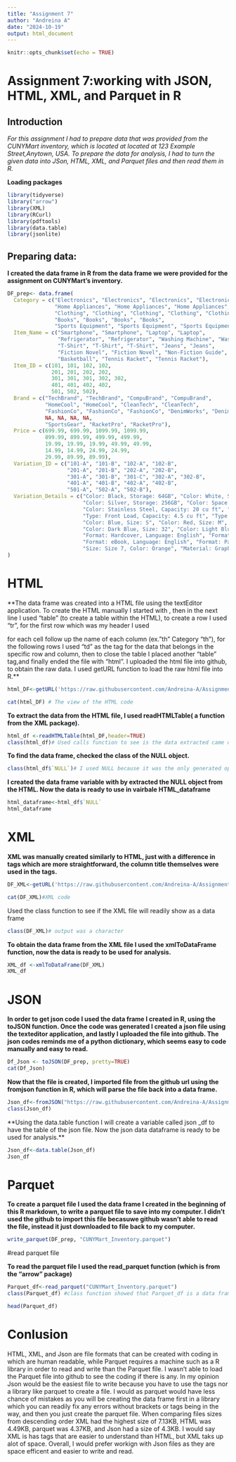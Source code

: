 ```yaml
---
title: "Assignment 7"
author: "Andreina A"
date: "2024-10-19"
output: html_document
---
```


```r
knitr::opts_chunk$set(echo = TRUE)
```

# Assignment 7:working with JSON, HTML, XML, and Parquet in R

## Introduction

*For this assignment I had to prepare data that was provided from the CUNYMart inventory, which is located at located at 123 Example Street,Anytown, USA. To prepare the data for analysis, I had to turn the given data into JSon, HTML, XML, and Parquet files and then read them in R.*

**Loading packages**
```r
library(tidyverse)
library("arrow")
library(XML)
library(RCurl)
library(pdftools)
library(data.table)
library(jsonlite)
```


## Preparing data:

**I created the data frame in R from the data frame we were provided for the assignment on CUNYMart's inventory.**

```r
DF_prep<- data.frame(
  Category = c("Electronics", "Electronics", "Electronics", "Electronics",
               "Home Appliances", "Home Appliances", "Home Appliances", "Home Appliances",
               "Clothing", "Clothing", "Clothing", "Clothing", "Clothing", 
               "Books", "Books", "Books", "Books", 
               "Sports Equipment", "Sports Equipment", "Sports Equipment"),
  Item_Name = c("Smartphone", "Smartphone", "Laptop", "Laptop",
                "Refrigerator", "Refrigerator", "Washing Machine", "Washing Machine",
                "T-Shirt", "T-Shirt", "T-Shirt", "Jeans", "Jeans",
                "Fiction Novel", "Fiction Novel", "Non-Fiction Guide", "Non-Fiction Guide",
                "Basketball", "Tennis Racket", "Tennis Racket"),
  Item_ID = c(101, 101, 102, 102,
              201, 201, 202, 202,
              301, 301, 301, 302, 302,
              401, 401, 402, 402,
              501, 502, 502),
  Brand = c("TechBrand", "TechBrand", "CompuBrand", "CompuBrand",
            "HomeCool", "HomeCool", "CleanTech", "CleanTech",
            "FashionCo", "FashionCo", "FashionCo", "DenimWorks", "DenimWorks",
            NA, NA, NA, NA,
            "SportsGear", "RacketPro", "RacketPro"),
  Price = c(699.99, 699.99, 1099.99, 1099.99,
            899.99, 899.99, 499.99, 499.99,
            19.99, 19.99, 19.99, 49.99, 49.99,
            14.99, 14.99, 24.99, 24.99,
            29.99, 89.99, 89.99),
  Variation_ID = c("101-A", "101-B", "102-A", "102-B",
                   "201-A", "201-B", "202-A", "202-B",
                   "301-A", "301-B", "301-C", "302-A", "302-B",
                   "401-A", "401-B", "402-A", "402-B",
                   "501-A", "502-A", "502-B"),
  Variation_Details = c("Color: Black, Storage: 64GB", "Color: White, Storage: 128GB",
                        "Color: Silver, Storage: 256GB", "Color: Space Gray, Storage: 512GB",
                        "Color: Stainless Steel, Capacity: 20 cu ft", "Color: White, Capacity: 18 cu ft",
                        "Type: Front Load, Capacity: 4.5 cu ft", "Type: Top Load, Capacity: 5.0 cu ft",
                        "Color: Blue, Size: S", "Color: Red, Size: M", "Color: Green, Size: L",
                        "Color: Dark Blue, Size: 32", "Color: Light Blue, Size: 34",
                        "Format: Hardcover, Language: English", "Format: Paperback, Language: Spanish",
                        "Format: eBook, Language: English", "Format: Paperback, Language: French",
                        "Size: Size 7, Color: Orange", "Material: Graphite, Color: Black", "Material: Aluminum, Color: Silver")
)
```


# HTML

**The data frame was created into a HTML file using the textEditor application. To create the HTML manually I started with <HTML>, then in the next line I used "table" (to create a table within the HTML), to create a row I used "tr", for the first row which was my header I used <th> for each cell follow up the name of each column (ex."th" Category "th"), for the following rows I used "td" as the tag for the data that belongs in the specific row and column, then to close the table I placed another "table" tag,and finally ended the file with "html". I uploaded the html file into github, to obtain the raw data. I used getURL function to load the raw html file into R.**

```r
html_DF<-getURL('https://raw.githubusercontent.com/Andreina-A/Assignment_7_Data607/refs/heads/main/dataframe.html')
```


```r
cat(html_DF) # The view of the HTML code
```

**To extract the data from the HTML file, I used readHTMLTable( a function from the XML package).** 

```r
html_df <-readHTMLTable(html_DF,header=TRUE)
class(html_df)# Used calls function to see is the data extracted came out as a data frame, which it came out as a list instead.
```
**To find the data frame, checked the class of the NULL object.**

```r
class(html_df$`NULL`)# I used NULL because it was the only generated option after I enter $
```


**I created the data frame variable with by extracted the NULL object from the HTML. Now the data is ready to use in vairbale HTML_dataframe**

```r
html_dataframe<-html_df$`NULL`
html_dataframe
```

# XML

**XML was manually created similarly to HTML, just with a difference in tags which are more straightforward, the column title themselves were used in the tags.**

```r
DF_XML<-getURL('https://raw.githubusercontent.com/Andreina-A/Assignment_7_Data607/refs/heads/main/Data_xml.xml')
```


```r
cat(DF_XML)#XML code
```

Used the class function to see if the XML file will readily show as a data frame
```r
class(DF_XML)# output was a character
```


**To obtain the data frame from the XML file I used the xmlToDataFrame function, now the data is ready to be used for analysis.**

```r
XML_df <-xmlToDataFrame(DF_XML)
XML_df
```


# JSON
**In order to get json code I used the data frame I created in R, using the toJSON function. Once the code was generated I created a json file using the texteditor application, and lastly I uploaded the file into github. The json codes reminds me of a python dictionary, which seems easy to code manually and easy to read.**
```r
Df_Json <- toJSON(DF_prep, pretty=TRUE)
cat(Df_Json)
```


**Now that the file is created, I imported file from the github url using the fromjson function in R, which will parse the file back into a data frame.**
```r
Json_df<-fromJSON("https://raw.githubusercontent.com/Andreina-A/Assignment_7_Data607/refs/heads/main/json_df.json")
class(Json_df)
```


**Using the data.table function I will create a variable called json _df to have the table of the json file. Now the json data dataframe is ready to be used for analysis.**

```r
Json_df<-data.table(Json_df)
Json_df
```


# Parquet

**To create a parquet file I used the data frame I created in the beginning of this R markdown, to write a parquet file to save into my computer. I didn't used the github to import this file becasuwe github wasn't able to read the file, instead it just downloaded to file back to my computer.**

```r
write_parquet(DF_prep, "CUNYMart_Inventory.parquet")
```

#read parquet file

**To read the parquet file I used the read_parquet function (which is from the "arrow" package)**

```r
Parquet_df<-read_parquet("CUNYMart_Inventory.parquet")
class(Parquet_df) #class function showed that Parquet_df is a data frame table
```


```r
head(Parquet_df)
```

# Conlusion

HTML, XML, and Json are file formats that can be created with coding in which are human readable, while Parquet requires a machine such as a R library in order to read and write than the Parquet file. I wasn't able to load the Parquet file into github to see the coding if there is any. In my opinion Json would be the easiest file to write because you have to use the tags nor a library like parquet to create a file. I would as parquet would have less chance of mistakes as you will be creating the data frame first in a library which you can readily fix any errors without brackets or tags being in the way, and then you just create the parquet file. When comparing files sizes from descending order XML had the highest size of 7.13KB, HTML was 4.49KB, parquet was 4.37KB, and Json had a size of 4.3KB. I would say XML is has tags that are easier to understand than HTML, but XML taks up alot of space. Overall, I would prefer workign with Json files as they are space efficent and easier to write and read.